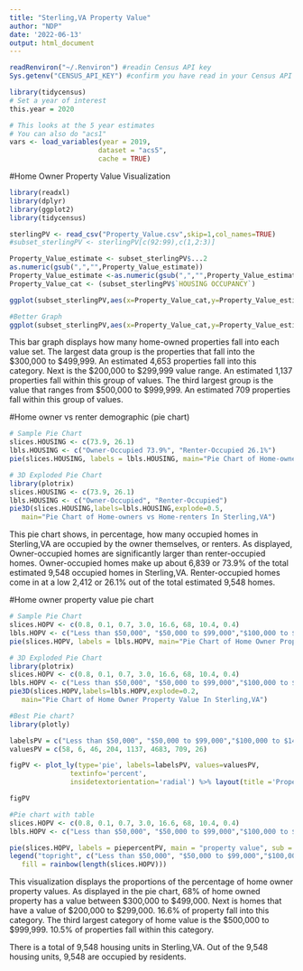 ```yaml
---
title: "Sterling,VA Property Value"
author: "NDP"
date: '2022-06-13'
output: html_document
---
```

```r
readRenviron("~/.Renviron") #readin Census API key
Sys.getenv("CENSUS_API_KEY") #confirm you have read in your Census API key
```

```r
library(tidycensus)
# Set a year of interest
this.year = 2020

# This looks at the 5 year estimates
# You can also do "acs1"
vars <- load_variables(year = 2019,
                      dataset = "acs5",
                      cache = TRUE)
```

#Home Owner Property Value Visualization
```r
library(readxl)
library(dplyr)
library(ggplot2)
library(tidycensus)

sterlingPV <- read_csv("Property_Value.csv",skip=1,col_names=TRUE)
#subset_sterlingPV <- sterlingPV[c(92:99),c(1,2:3)]

Property_Value_estimate <- subset_sterlingPV$...2 
as.numeric(gsub(",","",Property_Value_estimate))
Property_Value_estimate <-as.numeric(gsub(",","",Property_Value_estimate))
Property_Value_cat <- (subset_sterlingPV$`HOUSING OCCUPANCY`)

ggplot(subset_sterlingPV,aes(x=Property_Value_cat,y=Property_Value_estimate,fill=Property_Value_cat))+geom_col()+theme(axis.text.x=element_text(face="bold",angle=90))+scale_x_discrete(limits=Property_Value_cat)+labs(title="Home Owner Property Value",caption= "Source: DP04 ACS data 2016-2020",x="Value",y="Number of Properties") + coord_flip() + guides(fill = guide_legend(title = "Property Values"))

#Better Graph
ggplot(subset_sterlingPV,aes(x=Property_Value_cat,y=Property_Value_estimate,fill=Property_Value_cat))+geom_col()+theme(axis.text.x=element_blank(),axis.ticks.x=element_blank())+scale_x_discrete(limits=Property_Value_cat)+labs(title="Home Owner Property Value",caption= "Source: DP04 ACS data 2016-2020",x="",y="Number of Properties") + guides(fill = guide_legend(title = "Property Values"))
```
This bar graph displays how many home-owned properties fall into each value set. The largest data group is the properties that fall into the $300,000 to $499,999. An estimated 4,653 properties fall into this category. Next is the $200,000 to $299,999 value range. An estimated 1,137 properties fall within this group of values. The third largest group is the value that ranges from $500,000 to $999,999. An estimated 709 properties fall within this group of values. 

#Home owner vs renter demographic (pie chart)
```r
# Sample Pie Chart
slices.HOUSING <- c(73.9, 26.1)
lbls.HOUSING <- c("Owner-Occupied 73.9%", "Renter-Occupied 26.1%")
pie(slices.HOUSING, labels = lbls.HOUSING, main="Pie Chart of Home-owners vs Home-renters In Sterling,VA")

# 3D Exploded Pie Chart
library(plotrix)
slices.HOUSING <- c(73.9, 26.1)
lbls.HOUSING <- c("Owner-Occupied", "Renter-Occupied")
pie3D(slices.HOUSING,labels=lbls.HOUSING,explode=0.5,
   main="Pie Chart of Home-owners vs Home-renters In Sterling,VA") 
```
This pie chart shows, in percentage, how many occupied homes in Sterling,VA are occupied by the owner themselves, or renters. As displayed, Owner-occupied homes are significantly larger than renter-occupied homes. Owner-occupied homes make up about 6,839 or 73.9% of the total estimated 9,548 occupied homes in Sterling,VA. Renter-occupied homes come in at a low 2,412 or 26.1% out of the total estimated 9,548 homes. 

#Home owner property value pie chart
```r
# Sample Pie Chart
slices.HOPV <- c(0.8, 0.1, 0.7, 3.0, 16.6, 68, 10.4, 0.4)
lbls.HOPV <- c("Less than $50,000", "$50,000 to $99,000","$100,000 to $149,000","$150,000 to $199,000", "$200,000 to $299,000", "$300,000 to $499,000", "$500,000 to $999,999", "$1,000,000 or more")
pie(slices.HOPV, labels = lbls.HOPV, main="Pie Chart of Home Owner Property Value In Sterling,VA")

# 3D Exploded Pie Chart
library(plotrix)
slices.HOPV <- c(0.8, 0.1, 0.7, 3.0, 16.6, 68, 10.4, 0.4)
lbls.HOPV <- c("Less than $50,000", "$50,000 to $99,000","$100,000 to $149,000","$150,000 to $199,000", "$200,000 to $299,000", "$300,000 to $499,000", "$500,000 to $999,999", "$1,000,000 or more")
pie3D(slices.HOPV,labels=lbls.HOPV,explode=0.2,
   main="Pie Chart of Home Owner Property Value In Sterling,VA")

#Best Pie chart?
library(plotly)

labelsPV = c("Less than $50,000", "$50,000 to $99,000","$100,000 to $149,000","$150,000 to $199,000", "$200,000 to $299,000", "$300,000 to $499,000", "$500,000 to $999,999", "$1,000,000 or more")
valuesPV = c(58, 6, 46, 204, 1137, 4683, 709, 26)

figPV <- plot_ly(type='pie', labels=labelsPV, values=valuesPV, 
               textinfo='percent',
               insidetextorientation='radial') %>% layout(title ='Property Value Percentage', legend=list(title=list(text='Values')))

figPV

#Pie chart with table
slices.HOPV <- c(0.8, 0.1, 0.7, 3.0, 16.6, 68, 10.4, 0.4)
lbls.HOPV <- c("Less than $50,000", "$50,000 to $99,000","$100,000 to $149,000","$150,000 to $199,000", "$200,000 to $299,000", "$300,000 to $499,000", "$500,000 to $999,999", "$1,000,000 or more")

pie(slices.HOPV, labels = piepercentPV, main = "property value", sub = "Source: DP04 ACS data 2016-2020", col = rainbow(length(slices.HOPV)))
legend("topright", c("Less than $50,000", "$50,000 to $99,000","$100,000 to $149,000","$150,000 to $199,000", "$200,000 to $299,000", "$300,000 to $499,000", "$500,000 to $999,999", "$1,000,000 or more"), cex = 0.8,
   fill = rainbow(length(slices.HOPV)))
```
This visualization displays the proportions of the percentage of home owner property values. As displayed in the pie chart, 68% of home owned property has a value between $300,000 to $499,000. Next is homes that have a value of $200,000 to $299,000. 16.6% of property fall into this category. The third largest category of home value is the $500,000 to $999,999. 10.5% of properties fall within this category. 

There is a total of 9,548 housing units in Sterling,VA. Out of the 9,548 housing units, 9,548 are occupied by residents. 